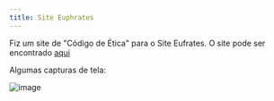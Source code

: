 ```yaml
---
title: Site Euphrates
---
```


Fiz um site de "Código de Ética" para o Site Eufrates. O site pode ser encontrado [aqui](https://site-euphrates-coe.pages.dev/)


Algumas capturas de tela:

![image](https://cdn.discordapp.com/attachments/1075012719884910623/1075337456087466065/image.png)

